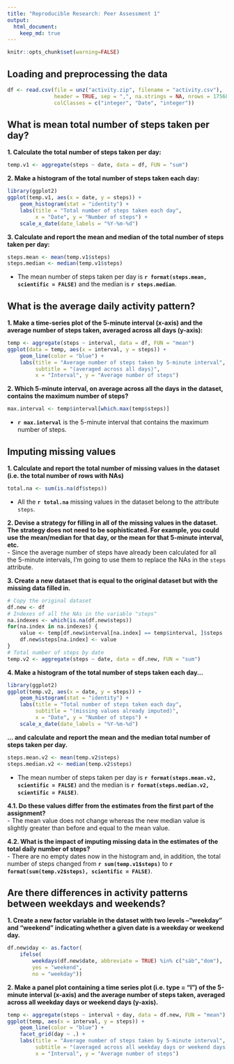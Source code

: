 ```yaml
---
title: "Reproducible Research: Peer Assessment 1"
output: 
  html_document:
    keep_md: true
---
```


```r
knitr::opts_chunk$set(warning=FALSE)
```
## Loading and preprocessing the data
```r
df <- read.csv(file = unz("activity.zip", filename = "activity.csv"),
               header = TRUE, sep = ",", na.strings = NA, nrows = 17568,
               colClasses = c("integer", "Date", "integer"))
```


## What is mean total number of steps taken per day?
**1. Calculate the total number of steps taken per day:**
```r
temp.v1 <- aggregate(steps ~ date, data = df, FUN = "sum")
```

**2. Make a histogram of the total number of steps taken each day:**
```r
library(ggplot2)
ggplot(temp.v1, aes(x = date, y = steps)) +
    geom_histogram(stat = "identity") +
    labs(title = "Total number of steps taken each day",
         x = "Date", y = "Number of steps") +
    scale_x_date(date_labels = "%Y-%m-%d")
```

**3. Calculate and report the mean and median of the total number of steps taken per day:**
```r
steps.mean <- mean(temp.v1$steps)
steps.median <- median(temp.v1$steps)
```
- The mean number of steps taken per day is **`r format(steps.mean, scientific = FALSE)`** and the median is **`r steps.median`**.


## What is the average daily activity pattern?
**1. Make a time-series plot of the 5-minute interval (x-axis) and the average number of steps taken, averaged across all days (y-axis):**
```r
temp <- aggregate(steps ~ interval, data = df, FUN = "mean")
ggplot(data = temp, aes(x = interval, y = steps)) +
    geom_line(color = "blue") +
    labs(title = "Average number of steps taken by 5-minute interval",
         subtitle = "(averaged across all days)",
         x = "Interval", y = "Average number of steps")
```

**2. Which 5-minute interval, on average across all the days in the dataset, contains the maximum number of steps?**
```r
max.interval <- temp$interval[which.max(temp$steps)]
```
- **`r max.interval`** is the 5-minute interval that contains the maximum number of steps.


## Imputing missing values
**1. Calculate and report the total number of missing values in the dataset (i.e. the total number of rows with NAs)**
```r
total.na <- sum(is.na(df$steps))
```
- All the **`r total.na`** missing values in the dataset belong to the attribute `steps`.

**2. Devise a strategy for filling in all of the missing values in the dataset. The strategy does not need to be sophisticated. For example, you could use the mean/median for that day, or the mean for that 5-minute interval, etc.**  
- Since the average number of steps have already been calculated for all the 5-minute intervals, I'm going to use them to replace the NAs in the `steps` attribute.

**3. Create a new dataset that is equal to the original dataset but with the missing data filled in.**
```r
# Copy the original dataset
df.new <- df
# Indexes of all the NAs in the variable "steps"
na.indexes <- which(is.na(df.new$steps))
for(na.index in na.indexes) {
    value <- temp[df.new$interval[na.index] == temp$interval, ]$steps
    df.new$steps[na.index] <- value
}
# Total number of steps by date
temp.v2 <- aggregate(steps ~ date, data = df.new, FUN = "sum")
```

**4. Make a histogram of the total number of steps taken each day...**
```r
library(ggplot2)
ggplot(temp.v2, aes(x = date, y = steps)) +
    geom_histogram(stat = "identity") +
    labs(title = "Total number of steps taken each day",
         subtitle = "(missing values already imputed)",
         x = "Date", y = "Number of steps") +
    scale_x_date(date_labels = "%Y-%m-%d")
```

**... and calculate and report the mean and the median total number of steps taken per day.**
```r
steps.mean.v2 <- mean(temp.v2$steps)
steps.median.v2 <- median(temp.v2$steps)
```
- The mean number of steps taken per day is **`r format(steps.mean.v2, scientific = FALSE)`** and the median is **`r format(steps.median.v2, scientific = FALSE)`**.

**4.1. Do these values differ from the estimates from the first part of the assignment?**  
- The mean value does not change whereas the new median value is slightly greater than before and equal to the mean value.

**4.2. What is the impact of imputing missing data in the estimates of the total daily number of steps?**  
- There are no empty dates now in the histogram and, in addition, the total number of steps changed from **`r sum(temp.v1$steps)`** to **`r format(sum(temp.v2$steps), scientific = FALSE)`**.


## Are there differences in activity patterns between weekdays and weekends?
**1. Create a new factor variable in the dataset with two levels --"weekday" and "weekend" indicating whether a given date is a weekday or weekend day.**
```r
df.new$day <- as.factor(
    ifelse(
        weekdays(df.new$date, abbreviate = TRUE) %in% c("sáb","dom"),
        yes = "weekend",
        no = "weekday"))
```

**2. Make a panel plot containing a time series plot (i.e. type = "l") of the 5-minute interval (x-axis) and the average number of steps taken, averaged across all weekday days or weekend days (y-axis).**
```r
temp <- aggregate(steps ~ interval + day, data = df.new, FUN = "mean")
ggplot(temp, aes(x = interval, y = steps)) +
    geom_line(color = "blue") +
    facet_grid(day ~ .) +
    labs(title = "Average number of steps taken by 5-minute interval",
         subtitle = "(averaged across all weekday days or weekend days)",
         x = "Interval", y = "Average number of steps")
```
